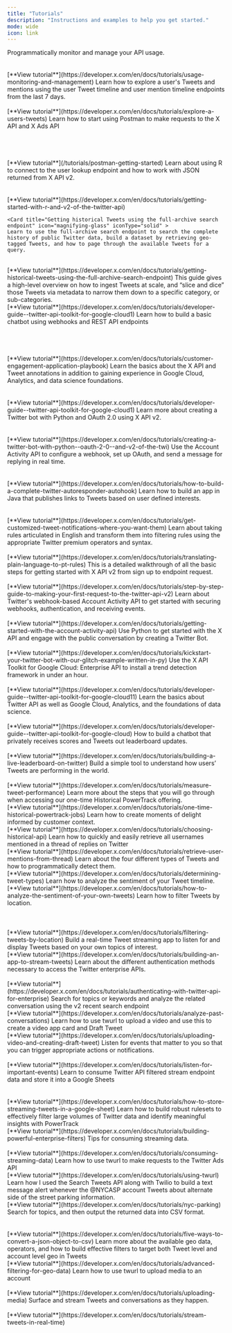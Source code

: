 ```yaml
---
title: "Tutorials"
description: "Instructions and examples to help you get started."
mode: wide
icon: link
---
```


<CardGroup>
  <Card title="Usage monitoring and management" icon="user" iconType="solid">
  Programmatically monitor and manage your API usage.

  <br/>
  <br/>
  <br/>
  [**View tutorial**](https://developer.x.com/en/docs/tutorials/usage-monitoring-and-management)
  </Card>

  <Card title="Explore a user's Tweets" icon="user" iconType="solid">
  Learn how to explore a user's Tweets and mentions using the user Tweet timeline and user mention timeline endpoints from the last 7 days.

  <br/>
  <br/>
  [**View tutorial**](https://developer.x.com/en/docs/tutorials/explore-a-users-tweets)
  </Card>

  <Card title="Getting started with Postman" icon="rocket" iconType="solid">
  Learn how to start using Postman to make requests to the X API and X Ads API

  <br/>
  <br/>
  <br/>
  <br/>
  <br/>
    [**View tutorial**](/tutorials/postman-getting-started)
    </Card>
    <Card title="Getting started with R and v2 of the X API" icon="rocket" iconType="solid" >
    Learn about using R to connect to the user lookup endpoint and how to work with JSON returned from X API v2.

  <br/>
  <br/>
  <br/>
    [**View tutorial**](https://developer.x.com/en/docs/tutorials/getting-started-with-r-and-v2-of-the-twitter-api)
    </Card>

    <Card title="Getting historical Tweets using the full-archive search endpoint" icon="magnifying-glass" iconType="solid" >
    Learn to use the full-archive search endpoint to search the complete history of public Twitter data, build a dataset by retrieving geo-tagged Tweets, and how to page through the available Tweets for a query.

  <br/>
    [**View tutorial**](https://developer.x.com/en/docs/tutorials/getting-historical-tweets-using-the-full-archive-search-endpoint)
    </Card>
  <Card title="Post-processing Twitter data with the Google Cloud Platform" icon="cloud" iconType="solid" >
    This guide gives a high-level overview on how to ingest Tweets at scale, and “slice and dice” those Tweets via metadata to narrow them down to a specific category, or sub-categories.

  <br/>
    [**View tutorial**](https://developer.x.com/en/docs/tutorials/developer-guide--twitter-api-toolkit-for-google-cloud1)
  </Card>
  <Card title="Build a simple customer engagement application" icon="user" iconType="solid">
  Learn how to build a basic chatbot using webhooks and REST API endpoints

  <br/>
  <br/>
  <br/>
  <br/>
  <br/>
  [**View tutorial**](https://developer.x.com/en/docs/tutorials/customer-engagement-application-playbook)
  </Card>
  <Card title="Developer Guide: X API Toolkit for Google Cloud: Filtered Stream" icon="cloud" iconType="solid">
  Learn the basics about the X API and Tweet annotations in addition to gaining experience in Google Cloud, Analytics, and data science foundations.

  <br/>
  <br/>
  <br/>
  [**View tutorial**](https://developer.x.com/en/docs/tutorials/developer-guide--twitter-api-toolkit-for-google-cloud1)
  </Card>
  <Card title="Creating a X bot with Python, OAuth 2.0, and v2 of the X API" icon="rocket" iconType="solid">
  Learn more about creating a Twitter bot with Python and OAuth 2.0 using X API v2.
  <br/>
  <br/>
  <br/>
  [**View tutorial**](https://developer.x.com/en/docs/tutorials/creating-a-twitter-bot-with-python--oauth-2-0--and-v2-of-the-twi)
  </Card>
  <Card title="How to build an autoresponder with Autohook and the Account Activity API" icon="rocket" iconType="solid">
  Use the Account Activity API to configure a webhook, set up OAuth, and send a message for replying in real time.
  <br/>
  <br/>
  <br/>
  [**View tutorial**](https://developer.x.com/en/docs/tutorials/how-to-build-a-complete-twitter-autoresponder-autohook)
  </Card>
  <Card title="Get customized Tweet notifications where you want them" icon="bell" iconType="solid">
  Learn how to build an app in Java that publishes links to Tweets based on user defined interests.
  <br/>
  <br/>
  <br/>
  [**View tutorial**](https://developer.x.com/en/docs/tutorials/get-customized-tweet-notifications-where-you-want-them)
  </Card>
  <Card title="Translating plain language to filtering queries" icon="language" iconType="solid">
  Learn about taking rules articulated in English and transform them into filtering rules using the appropriate Twitter premium operators and syntax.
  <br/>
  <br/>
  [**View tutorial**](https://developer.x.com/en/docs/tutorials/translating-plain-language-to-pt-rules)
  </Card>
  <Card title="Step-by-step guide to making your first request to the X API v2" icon="list-ol" iconType="solid">
  This is a detailed walkthrough of all the basic steps for getting started with X API v2 from sign up to endpoint request.
  <br/>
  <br/>
  [**View tutorial**](https://developer.x.com/en/docs/tutorials/step-by-step-guide-to-making-your-first-request-to-the-twitter-api-v2)
  </Card>
  <Card title="Getting started with the Account Activity API" icon="rocket" iconType="solid">
  Learn about Twitter's webhook-based Account Activity API to get started with securing webhooks, authentication, and receiving events.
  <br/>
  <br/>
  [**View tutorial**](https://developer.x.com/en/docs/tutorials/getting-started-with-the-account-activity-api)
  </Card>
   <Card title="Kickstart your Twitter bot with our Glitch example written in Python" icon="python" iconType="solid">
  Use Python to get started with the X API and engage with the public conversation by creating a Twitter Bot.
  <br/>
  <br/>
  [**View tutorial**](https://developer.x.com/en/docs/tutorials/kickstart-your-twitter-bot-with-our-glitch-example-written-in-py)
  </Card>
  <Card title="Developer Guide: X API Toolkit for Google Cloud: Enterprise API" icon="cloud" iconType="solid">
  Use the X API Toolkit for Google Cloud: Enterprise API to install a trend detection framework in under an hour.
  <br/>
  <br/>
  [**View tutorial**](https://developer.x.com/en/docs/tutorials/developer-guide--twitter-api-toolkit-for-google-cloud11)
  </Card>
  <Card title="Developer Guide: Twitter API toolkit for Google Cloud: Recent Search" icon="magnifying-glass" iconType="solid">
  Learn the basics about Twitter API as well as Google Cloud, Analytics, and the foundations of data science.
  <br/>
  <br/>
  [**View tutorial**](https://developer.x.com/en/docs/tutorials/developer-guide--twitter-api-toolkit-for-google-cloud)
  </Card>
  <Card title="How to build a live scoreboard using Twitter" icon="trophy" iconType="solid">
  How to build a chatbot that privately receives scores and Tweets out leaderboard updates.
  <br/>
  <br/>
  [**View tutorial**](https://developer.x.com/en/docs/tutorials/building-a-live-leaderboard-on-twitter)
  </Card>
  <Card title="Measure Tweet performance" icon="chart-line" iconType="solid">
  Build a simple tool to understand how users’ Tweets are performing in the world.
  <br/>
  <br/>
  [**View tutorial**](https://developer.x.com/en/docs/tutorials/measure-tweet-performance)
  </Card>
  <Card title="One-time Historical PowerTrack jobs" icon="rocket" iconType="solid">
  Learn more about the steps that you will go through when accessing our one-time Historical PowerTrack offering.
  <br/>
  [**View tutorial**](https://developer.x.com/en/docs/tutorials/one-time-historical-powertrack-jobs)
  </Card>
  <Card title="Choosing a historical API" icon="hand-pointer" iconType="solid">
  Learn how to create moments of delight informed by customer context.
  <br/>
  [**View tutorial**](https://developer.x.com/en/docs/tutorials/choosing-historical-api)
  </Card>
  <Card title="Retrieve a list of user mentions from a thread of Tweet replies" icon="reply" iconType="solid">
  Learn how to quickly and easily retrieve all usernames mentioned in a thread of replies on Twitter
  <br/>
  [**View tutorial**](https://developer.x.com/en/docs/tutorials/retrieve-user-mentions-from-thread)
  </Card>
  <Card title="Determining Tweet Types" icon="filter" iconType="solid">
  Learn about the four different types of Tweets and how to programmatically detect them.
  <br/>
  [**View tutorial**](https://developer.x.com/en/docs/tutorials/determining-tweet-types)
  </Card>
  <Card title="How to analyze the sentiment of your own Tweets" icon="chart-bar" iconType="solid">
  Learn how to analyze the sentiment of your Tweet timeline.
  <br/>
  [**View tutorial**](https://developer.x.com/en/docs/tutorials/how-to-analyze-the-sentiment-of-your-own-tweets)
  </Card>
  <Card title="Filtering Tweets by location" icon="filter" iconType="solid">
  Learn how to filter Tweets by location.
  <br/>
  <br/>
  <br/>
  <br/>
  [**View tutorial**](https://developer.x.com/en/docs/tutorials/filtering-tweets-by-location)
  </Card>
  <Card title="Building an app to stream Tweets in real-time" icon="stream" iconType="solid">
  Build a real-time Tweet streaming app to listen for and display Tweets based on your own topics of interest.
  <br/>
  [**View tutorial**](https://developer.x.com/en/docs/tutorials/building-an-app-to-stream-tweets)
  </Card>
  <Card title="Authenticating with the Twitter API for Enterprise" icon="stream" iconType="solid">
  Learn about the different authentication methods necessary to access the Twitter enterprise APIs.
  <br/>
  <br/>
  [**View tutorial**](https://developer.x.com/en/docs/tutorials/authenticating-with-twitter-api-for-enterprise)
  </Card>
  <Card title="Analyze past conversations using search Tweets" icon="magnifying-glass" iconType="solid">
  Search for topics or keywords and analyze the related conversation using the v2 recent search endpoint
  <br/>
  [**View tutorial**](https://developer.x.com/en/docs/tutorials/analyze-past-conversations)
  </Card>
  <Card title="Uploading video and creating a draft Tweet" icon="video" iconType="solid">
  Learn how to use twurl to upload a video and use this to create a video app card and Draft Tweet
  <br/>
  [**View tutorial**](https://developer.x.com/en/docs/tutorials/uploading-video-and-creating-draft-tweet)
  </Card>
  <Card title="Listen for important events" icon="bell" iconType="solid">
  Listen for events that matter to you so that you can trigger appropriate actions or notifications.
  <br/>
  <br/>
  [**View tutorial**](https://developer.x.com/en/docs/tutorials/listen-for-important-events)
  </Card>
  <Card title="How to store streaming Tweets in a Google Sheet" icon="file-spreadsheet" iconType="solid">
  Learn to consume Twitter API filtered stream endpoint data and store it into a Google Sheets
  <br/>
  <br/>
  <br/>
  [**View tutorial**](https://developer.x.com/en/docs/tutorials/how-to-store-streaming-tweets-in-a-google-sheet)
  </Card>
  <Card title="Learning path: How to detect signal from noise and build powerful filtering rules" icon="filter" iconType="solid">
  Learn how to build robust rulesets to effectively filter large volumes of Twitter data and identify meaningful insights with PowerTrack
  <br/>
  [**View tutorial**](https://developer.x.com/en/docs/tutorials/building-powerful-enterprise-filters)
  </Card>
  <Card title="Consuming streaming data" icon="stream" iconType="solid">
  Tips for consuming streaming data.
  <br/>
  <br/>
  [**View tutorial**](https://developer.x.com/en/docs/tutorials/consuming-streaming-data)
  </Card>
  <Card title="Using Twurl" icon="sync" iconType="solid">
  Learn how to use twurl to make requests to the Twitter Ads API
  <br/>
  [**View tutorial**](https://developer.x.com/en/docs/tutorials/using-twurl)
  </Card>
  <Card title="Using Search Tweets and Twilio to solve a problem" icon="magnifying-glass" iconType="solid">
  Learn how I used the Search Tweets API along with Twilio to build a text message alert whenever the @NYCASP account Tweets about alternate side of the street parking information.
  <br/>
  [**View tutorial**](https://developer.x.com/en/docs/tutorials/nyc-parking)
  </Card>
  <Card title="Getting started with converting JSON objects to CSV" icon="file-csv" iconType="solid">
  Search for topics, and then output the returned data into CSV format.
  <br/>
  <br/>
  <br/>
  [**View tutorial**](https://developer.x.com/en/docs/tutorials/five-ways-to-convert-a-json-object-to-csv)
  </Card>
  <Card title="Advanced filtering for geo data" icon="filter" iconType="solid">
  Learn more about the available geo data, operators, and how to build effective filters to target both Tweet level and account level geo in Tweets
  <br/>
  [**View tutorial**](https://developer.x.com/en/docs/tutorials/advanced-filtering-for-geo-data)
  </Card>
  <Card title="Uploading Media" icon="image" iconType="solid">
  Learn how to use twurl to upload media to an account
  <br/>
  <br/>
  [**View tutorial**](https://developer.x.com/en/docs/tutorials/uploading-media)
  </Card>
   <Card title="Stream Tweets in real-time" icon="rocket" iconType="solid">
  Surface and stream Tweets and conversations as they happen.
  <br/>
  <br/>
  [**View tutorial**](https://developer.x.com/en/docs/tutorials/stream-tweets-in-real-time)
  </Card>
</CardGroup>
